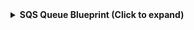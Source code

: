 <details>
<summary><b>SQS Queue Blueprint (Click to expand)</b></summary>

```json showLineNumbers
{
  "identifier": "sqsQueue",
  "title": "SQS Queue",
  "icon": "AWS",
  "description": "This blueprint represents an AWS SQS queue in our software catalog",
  "schema": {
    "properties": {
      "queueName": {
        "type": "string",
        "title": "Queue Name"
      },
      "queueUrl": {
        "type": "string",
        "title": "Queue URL",
        "format": "url"
      },
      "queueArn": {
        "type": "string",
        "title": "Queue ARN"
      },
      "fifoQueue": {
        "type": "boolean",
        "title": "FIFO Queue"
      },
      "visibilityTimeout": {
        "type": "number",
        "title": "Visibility Timeout (seconds)"
      }
    },
    "required": []
  },
  "mirrorProperties": {},
  "calculationProperties": {},
  "aggregationProperties": {},
  "relations": {
    "awsAccount": {
      "title": "AWS Account",
      "target": "awsAccount",
      "required": true,
      "many": false
    }
  }
}
```

</details>


